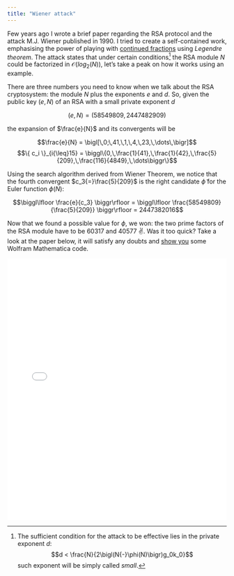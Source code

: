 ```yaml
---
title: "Wiener attack"
---
```





Few years ago I wrote a brief paper regarding the RSA protocol and the attack M.J. Wiener published in 1990. I tried to create a self-contained work, emphasising the power of playing with [continued fractions](https://en.wikipedia.org/wiki/Continued_fraction) using *Legendre theorem*. The attack states that under certain conditions[^1] the RSA module $N$ could be factorized in $\mathcal{O}\big(log_2(N)\big)$, let's take a peak on how it works using an example.

There are three numbers you need to know when we talk about the RSA cryptosystem: the module $N$ plus the exponents $e$ and $d$. So, given the public key $(e,N)$ of an RSA with a small private exponent $d$

$$(e,N) = (58549809,2447482909)$$

the expansion of $\frac{e}{N}$ and its convergents will be

$$\frac{e}{N} = \bigl[\,0;\,41,\,1,\,4,\,23,\,\dots\,\bigr]$$
$$\{ c_i \}_{i{\leq}15} = \biggl\{0,\,\frac{1}{41},\,\frac{1}{42},\,\frac{5}{209},\,\frac{116}{4849},\,\dots\biggr\}$$

Using the search algorithm derived from Wiener Theorem, we notice that the fourth convergent $c_3{=}\frac{5}{209}$ is the right candidate $\widetilde{\phi}$ for the Euler function $\phi(N)$:

$$\biggl\lfloor \frac{e}{c_3} \biggr\rfloor = \biggl\lfloor \frac{58549809}{\frac{5}{209}} \biggr\rfloor = 2447382016$$

Now that we found a possible value for $\phi$, we won: the two prime factors of the RSA module have to be $60317$ and $40577$ ✌️. Was it too quick? Take a look at the paper below, it will satisfy any doubts and [show you](https://lkml.org/lkml/2000/8/25/132) some Wolfram Mathematica code.

<p align="center">
  <embed src="src/wiener_attack.pdf" type="application/pdf" width="100%" height="600px"/>
</p>




[^1]: The sufficient condition for the attack to be effective lies in the private exponent $d$:
$$d < \frac{N}{2\bigl(N{-}\phi(N)\bigr)g_0k_0}$$
such exponent will be simply called *small*.


